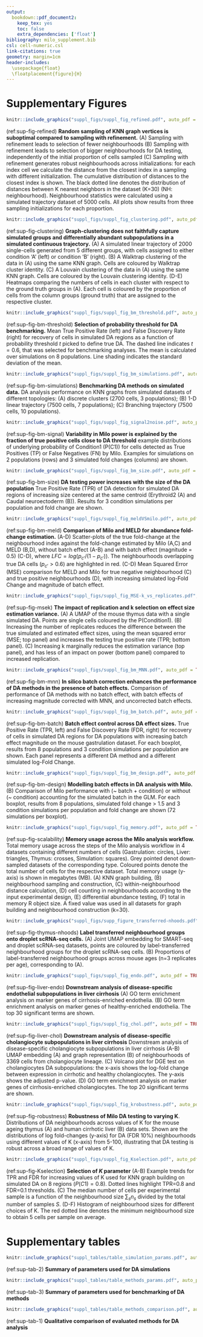 ```yaml
---
output:
  bookdown::pdf_document2:
    keep_tex: yes
    toc: false
    extra_dependencies: ['float']
bibliography: milo_supplement.bib
csl: cell-numeric.csl
link-citations: true
geometry: margin=1cm
header-includes:
  \usepackage{float}
  \floatplacement{figure}{H}
---
```


<!-- ```{r, include=FALSE} -->
<!-- knitr::opts_chunk$set(fig.pos = "!H", out.extra = "") -->
<!-- ``` -->

<!-- \usepackage{float}  -->
\renewcommand{\figurename}{Supplementary Figure}
\renewcommand{\tablename}{Supplementary Table}
\pagenumbering{gobble}

\newpage 

# Supplementary Figures {-}

```r
knitr::include_graphics("suppl_figs/suppl_fig_refined.pdf", auto_pdf = TRUE)
```

(ref:sup-fig-refined) **Random sampling of KNN graph vertices is suboptimal compared to sampling with refinement.**
(A) Sampling with refinement leads to selection of fewer neighbourhoods 
(B) Sampling with refinement leads to selection of bigger neighbourhoods for DA testing, independently of the initial proportion of cells sampled
(C) Sampling with refinement generates robust neighbourhoods across initializations: for each index cell we calculate the distance from the closest index in a sampling with different initialization. The cumulative distribution of distances to the closest index is shown. The black dotted line denotes the distribution of distances between K nearest neighbors in the dataset (K=30) (NH: neighbourhood). 
Neighbourhood statistics were calculated using a simulated trajectory dataset of 5000 cells. All plots show results from three sampling initializations for each proportion.

```r
knitr::include_graphics("suppl_figs/suppl_fig_clustering.pdf", auto_pdf = TRUE)
```

(ref:sup-fig-clustering) **Graph-clustering does not faithfully capture simulated groups and differentially abundant subpopulations in a simulated continuous trajectory.**
(A) A simulated linear trajectory of 2000 single-cells generated from 5 different groups, with cells assigned to either condition ‘A’ (left) or condition ‘B’ (right).
(B) A Walktrap clustering of the data in (A) using the same KNN graph. Cells are coloured by Walktrap cluster identity.
(C) A Louvain clustering of the data in (A) using the same KNN graph. Cells are coloured by the Louvain clustering identity.
(D-E) Heatmaps comparing the numbers of cells in each cluster with respect to the ground truth groups in (A). Each cell is coloured by the proportion of cells from the column groups (ground truth) that are assigned to the respective cluster.

```r
knitr::include_graphics("suppl_figs/suppl_fig_bm_threshold.pdf", auto_pdf = TRUE)
```

(ref:sup-fig-bm-threshold) **Selection of probability threshold for DA benchmarking.** Mean True Positive Rate (left) and False Discovery Rate (right) for recovery of cells in simulated DA regions as a function of probability threshold $t$ picked to define true DA. The dashed line indicates $t = 0.6$, that was selected for benchmarking analyses. The mean is calculated over simulations on 8 populations. Line shading indicates the standard deviation of the mean.

```r
knitr::include_graphics("suppl_figs/suppl_fig_bm_simulations.pdf", auto_pdf = TRUE)
```

(ref:sup-fig-bm-simulations) **Benchmarking DA methods on simulated data.** DA analysis performance on KNN graphs from simulated datasets of different topologies: (A) discrete clusters (2700 cells, 3 populations);  (B) 1-D linear trajectory (7500 cells, 7 populations); (C) Branching trajectory (7500 cells, 10 populations).

```r
knitr::include_graphics("suppl_figs/suppl_fig_signal2noise.pdf", auto_pdf = TRUE)
```

(ref:sup-fig-bm-signal) **Variability in Milo power is explained by the fraction of true positive cells close to DA threshold** example distributions of underlying probability of Condition1 (P(C1)) for cells detected as True Positives (TP) or False Negatives (FN) by Milo. Examples for simulations on 2 populations (rows) and 3 simulated fold changes (columns) are shown. 


```r
knitr::include_graphics("suppl_figs/suppl_fig_bm_size.pdf", auto_pdf = TRUE)
```

(ref:sup-fig-bm-size) **DA testing power increases with the size of the DA population** True Positive Rate (TPR) of DA detection for simulated DA regions of increasing size centered at the same centroid (Erythroid2 (A) and Caudal neuroectoderm (B)). Results for 3 condition simulations per population and fold change are shown.


```r
knitr::include_graphics("suppl_figs/suppl_fig_meldVSmilo.pdf", auto_pdf = TRUE)
```

(ref:sup-fig-bm-meld) **Comparison of Milo and MELD for abundance fold-change estimation.** (A-D) Scatter-plots of the true fold-change at the neighbourhood index against the fold-change estimated by Milo (A,C) and MELD (B,D), without batch effect (A-B) and with batch effect (magnitude = 0.5) (C-D), where $LFC = log(p_{c'}/(1 - p_{c'}))$. The neighbourhoods overlapping true DA cells ($p_{c'}>0.6$) are highlighted in red. (C-D) Mean Squared Error (MSE) comparison for MELD and Milo for true negative neighbourhood (C) and true positive neighbourhoods (D), with increasing simulated log-Fold Change and magnitude of batch effect.

```r
knitr::include_graphics("suppl_figs/suppl_fig_MSE-k_vs_replicates.pdf", auto_pdf = TRUE)
```

(ref:sup-fig-msek) **The impact of replication and k selection on effect size estimation variance.** (A) A UMAP of the mouse thymus data with a single simulated DA. Points are single cells coloured by the P(Condition1). (B) Increasing the number of replicates reduces the difference between the true simulated and estimated effect sizes, using the mean squared error (MSE; top panel) and increases the testing true positive rate (TPR; bottom panel). (C) Increasing k marginally reduces the estimation variance (top panel), and has less of an impact on power (bottom panel) compared to increased replication.
 
```r
knitr::include_graphics("suppl_figs/suppl_fig_bm_MNN.pdf", auto_pdf = TRUE)
```

(ref:sup-fig-bm-mnn) **In silico batch correction enhances the performance of DA methods in the presence of batch effects.** Comparison of performance of DA methods with no batch effect, with batch effects of increasing magnitude corrected with MNN, and uncorrected batch effects.  


```r
knitr::include_graphics("suppl_figs/suppl_fig_bm_batch.pdf", auto_pdf = TRUE)
```

(ref:sup-fig-bm-batch) **Batch effect control across DA effect sizes.** True Positive Rate (TPR, left) and False Discovery Rate (FDR, right) for recovery of cells in simulated DA regions for DA populations with increasing batch effect magnitude on the mouse gastrulation dataset. For each boxplot, results from 8 populations and 3 condition simulations per population are shown. Each panel represents a different DA method and a different simulated log-Fold Change.
 

```r
knitr::include_graphics("suppl_figs/suppl_fig_bm_design.pdf", auto_pdf = TRUE)
```

(ref:sup-fig-bm-design) **Modelling batch effects in DA analysis with Milo.**  (B) Comparison of Milo performance with (~ batch + condition) or without (~ condition) accounting for the simulated batch in the GLM. For each boxplot, results from 8 populations, simulated fold change > 1.5 and 3 condition simulations per population and fold change are shown (72 simulations per boxplot).

```r
knitr::include_graphics("suppl_figs/suppl_fig_memory.pdf", auto_pdf = TRUE)
```

(ref:sup-fig-scalability) **Memory usage across the Milo analysis workflow.**
Total memory usage across the steps of the Milo analysis workflow in 4 datasets containing different numbers of cells (Gastrulation: circles, Liver: triangles, Thymus: crosses, Simulation: squares). Grey pointed denot down-sampled datasets of the corresponding type. Coloured points denote the total number of cells for the respective dataset. Total memory usage (y-axis) is shown in megabytes (MB). (A) KNN graph building, (B) neighbourhood sampling and construction, (C) within-neighbourhood distance calculation, (D) cell counting in neighbourhoods according to the input experimental design, (E) differential abundance testing, (F) total in memory R object size. A fixed value was used in all datasets for graph building and neighbourhood construction (k=30).

```r
knitr::include_graphics("suppl_figs/supp_figure_transferred-nhoods.pdf", auto_pdf = TRUE)
```

(ref:sup-fig-thymus-nhoods) **Label transferred neighbourhood groups onto droplet scRNA-seq cells.** (A) Joint UMAP embedding for SMART-seq and droplet scRNA-seq datasets, points are coloured by label-transferred neighbourhood groups for the droplet scRNA-seq cells. (B) Proportions of label-transferred neighbourhood groups across mouse ages (n=3 replicates per age), corresponding to (A).


```r
knitr::include_graphics("suppl_figs/suppl_fig_endo.pdf", auto_pdf = TRUE)
```

(ref:sup-fig-liver-endo) **Downstream analysis of disease-specific endothelial subpopulations in liver cirrhosis**
(A) GO term enrichment analysis on marker genes of cirrhosis-enriched endothelia. (B) GO term enrichment analysis on marker genes of healthy-enriched endothelia. The top 30 significant terms are shown.

```r
knitr::include_graphics("suppl_figs/suppl_fig_chol.pdf", auto_pdf = TRUE)
```

(ref:sup-fig-liver-chol) **Downstream analysis of disease-specific cholangiocyte subpopulations in liver cirrhosis**
Downstream analysis of disease-specific cholangiocyte subpopulations in liver cirrhosis
(A-B) UMAP embedding (A) and graph representation (B) of neighbourhoods of 3369 cells from cholangiocyte lineage.
(C) Volcano plot for DGE test on cholangiocytes DA subpopulations: the x-axis shows the log-fold change between expression in cirrhotic and healthy cholangiocytes. The y-axis shows the adjusted p-value.
(D) GO term enrichment analysis on marker genes of cirrhosis-enriched cholangiocytes. The top 20 significant terms are shown.

<!-- only in the supplement -->

```r
knitr::include_graphics("suppl_figs/suppl_fig_krobustness.pdf", auto_pdf = TRUE)
```

(ref:sup-fig-robustness) **Robustness of Milo DA testing to varying K**. Distributions of DA neighbourhoods across values of K for the mouse ageing thymus (A) and human cirrhotic liver (B) data sets. Shown are the distributions of log fold-changes (y-axis) for DA (FDR 10%) neighbourhoods using different values of K (x-axis) from 5-100, illustrating that DA testing is robust across a broad range of values of K.

```r
knitr::include_graphics("suppl_figs/suppl_fig_Kselection.pdf", auto_pdf = TRUE)
```

(ref:sup-fig-Kselection) **Selection of $K$ parameter** 
(A-B) Example trends for TPR and FDR for increasing values of K used for KNN graph building on simulated DA on 8 regions ($P(C1) = 0.8$). Dotted lines highlight TPR=0.8 and FDR=0.1 thresholds. (C) The median number of cells per experimental sample is a function of the neighbourhood size $\sum_s{n_s}$ divided by the total number of samples $S$. (D-F) Histogram of neighbourhood sizes for different choices of K. The red dotted line denotes the minimum neighbourhood size to obtain 5 cells per sample on average.

\newpage

# Supplementary tables {-}

\renewcommand{\figurename}{Supplementary Table}
\setcounter{figure}{0}  

```r
knitr::include_graphics("suppl_tables/table_simulation_params.pdf", auto_pdf = TRUE)
```

(ref:sup-tab-2) **Summary of parameters used for DA simulations**


```r
knitr::include_graphics("suppl_tables/table_methods_params.pdf", auto_pdf = TRUE)
```

(ref:sup-tab-3) **Summary of parameters used for benchmarking of DA methods**

```r
knitr::include_graphics("suppl_tables/table_methods_comparison.pdf", auto_pdf = TRUE)
```

(ref:sup-tab-1) **Qualitative comparison of evaluated methods for DA analysis**

\newpage


